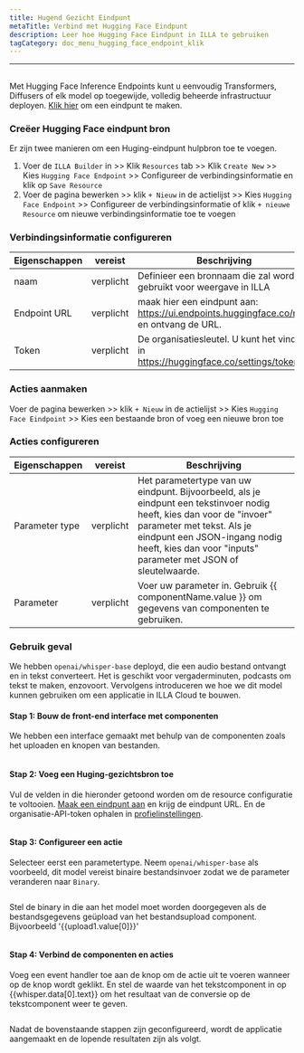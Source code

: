 ```yaml
---
title: Hugend Gezicht Eindpunt
metaTitle: Verbind met Hugging Face Eindpunt
description: Leer hoe Hugging Face Eindpunt in ILLA te gebruiken
tagCategory: doc_menu_hugging_face_endpoint_klik
---
```


* * *

## <Heading hidden>Huggen Face Eindpunt</Heading>

Met Hugging Face Inference Endpoints kunt u eenvoudig Transformers, Diffusers of elk model op toegewijde, volledig beheerde infrastructuur deployen. [Klik hier](https://ui.endpoints.huggingface.co/new) om een eindpunt te maken. 

### Creëer Hugging Face eindpunt bron

Er zijn twee manieren om een Huging-eindpunt hulpbron toe te voegen. 

1.  Voer de `ILLA Builder` in >> Klik `Resources` tab >> Klik `Create New` >> Kies `Hugging Face Endpoint` >> Configureer de verbindingsinformatie en klik op `Save Resource`
2.  Voer de pagina bewerken >> klik `+ Nieuw` in de actielijst >> Kies `Hugging Face Endpoint` >> Configureer de verbindingsinformatie of klik `+ nieuwe Resource` om nieuwe verbindingsinformatie toe te voegen

### Verbindingsinformatie configureren

| Eigenschappen | vereist   | Beschrijving                                                                            |
| ------------- | --------- | --------------------------------------------------------------------------------------- |
| naam          | verplicht | Definieer een bronnaam die zal worden gebruikt voor weergave in ILLA                    |
| Endpoint URL  | verplicht | maak hier een eindpunt aan: https://ui.endpoints.huggingface.co/new en ontvang de URL.  |
| Token         | verplicht | De organisatiesleutel. U kunt het vinden in https://huggingface.co/settings/tokens.     |

### Acties aanmaken

Voer de pagina bewerken >> klik `+ Nieuw` in de actielijst >> Kies `Hugging Face Eindpoint` >> Kies een bestaande bron of voeg een nieuwe bron toe

### Acties configureren

| Eigenschappen  | vereist   | Beschrijving                                                                                                                                                                                                                                          |
| -------------- | --------- | ----------------------------------------------------------------------------------------------------------------------------------------------------------------------------------------------------------------------------------------------------- |
| Parameter type | verplicht | Het parametertype van uw eindpunt. Bijvoorbeeld, als je eindpunt een tekstinvoer nodig heeft, kies dan voor de "invoer" parameter met tekst. Als je eindpunt een JSON-ingang nodig heeft, kies dan voor "inputs" parameter met JSON of sleutelwaarde. |
| Parameter      | verplicht | Voer uw parameter in. Gebruik {{ componentName.value }} om gegevens van componenten te gebruiken.                                                                                                                                                     |

### Gebruik geval

We hebben `openai/whisper-base` deployd, die een audio bestand ontvangt en in tekst converteert. Het is geschikt voor vergaderminuten, podcasts om tekst te maken, enzovoort. Vervolgens introduceren we hoe we dit model kunnen gebruiken om een applicatie in ILLA Cloud te bouwen.

#### Stap 1: Bouw de front-end interface met componenten

We hebben een interface gemaakt met behulp van de componenten zoals het uploaden en knopen van bestanden.

<img src='https://cdn.illacloud.com/official-website/img/docs/connect/hf1.png' alt="" />

#### Stap 2: Voeg een Huging-gezichtsbron toe

Vul de velden in die hieronder getoond worden om de resource configuratie te voltooien. [Maak een eindpunt aan](https://ui.endpoints.huggingface.co/new) en krijg de eindpunt URL. En de organisatie-API-token ophalen in [profielinstellingen](https://huggingface.co/settings/tokens). 

<img src='https://cdn.illacloud.com/official-website/img/docs/connect/hf2.png' alt="" />

#### Stap 3: Configureer een actie

Selecteer eerst een parametertype. Neem `openai/whisper-base` als voorbeeld, dit model vereist binaire bestandsinvoer zodat we de parameter veranderen naar `Binary`.

<img src='https://cdn.illacloud.com/official-website/img/docs/connect/hf3.png' alt="" />

Stel de binary in die aan het model moet worden doorgegeven als de bestandsgegevens geüpload van het bestandsupload component. Bijvoorbeeld '{{upload1.value[0]}}'

<img src='https://cdn.illacloud.com/official-website/img/docs/connect/hf4.png' alt="" />

#### Stap 4: Verbind de componenten en acties

Voeg een event handler toe aan de knop om de actie uit te voeren wanneer op de knop wordt geklikt. En stel de waarde van het tekstcomponent in op {{whisper.data[0].text}} om het resultaat van de conversie op de tekstcomponent weer te geven. 

<img src='https://cdn.illacloud.com/official-website/img/docs/connect/hf5.png' alt="" />

Nadat de bovenstaande stappen zijn geconfigureerd, wordt de applicatie aangemaakt en de lopende resultaten zijn als volgt.

<img src='https://cdn.illacloud.com/official-website/img/docs/connect/hf6.gif' alt="" />
